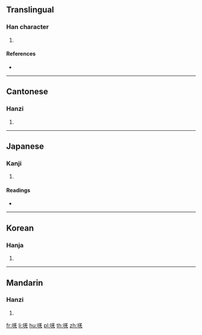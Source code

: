 ==Translingual==

===Han character===
{{Han char|rn=30|rad=口|as=08|sn=11|four=68011|canj=RTGU|ids=⿰口羌}}

# {{defn|Han|sort=口08}}

====References====
* {{Han ref|kx=0193.260|dkj=03769|dj=0414.050|hdz=10645.110|uh=5534|ud=21812|bh=D476|bd=54390}}

----

==Cantonese==

===Hanzi===
{{yue-hanzi|jyut=[[goeng1]]|y=geung1}}

# {{defn|lang=yue|sort=口08}}

----

==Japanese==

===Kanji===
{{ja-kanji|grade=|rs=口08}}

# {{defn|lang=ja|sort=口08}}

====Readings====
* {{ja-readings|on=[[きょう]] (kyō), [[こう]] (kō)|kun=[[なく]] (naku)}}

----

==Korean==

===Hanja===
{{ko-hanja|hangeul=[[강]]|rv=gang|mr=kang}}

# {{defn|lang=ko|sort=口08}}

----

==Mandarin==

===Hanzi===
{{cmn-hanzi|pin=[[qiàng]] ([[qiang4]])|wg=ch'iang<sup>4</sup>}}

# {{defn|lang=cmn|sort=口08}}

[[fr:唴]]
[[li:唴]]
[[hu:唴]]
[[pl:唴]]
[[th:唴]]
[[zh:唴]]